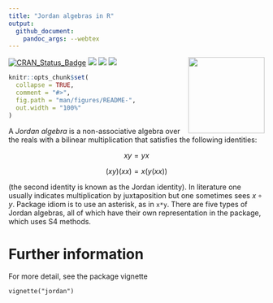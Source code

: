 ```yaml
---
title: "Jordan algebras in R"
output:
  github_document:
    pandoc_args: --webtex
---
```


<!-- README.md is generated from README.Rmd. Please edit that file -->

<img src="man/figures/jordan.png" width = "150" align="right" />


[![CRAN_Status_Badge](https://www.r-pkg.org/badges/version/jordan?color=green)](https://cran.r-project.org/package=jordan)
![](https://cranlogs.r-pkg.org/badges/grand-total/jordan?color=green)
![](https://cranlogs.r-pkg.org/badges/jordan?color=green)
![](https://cranlogs.r-pkg.org/badges/last-week/jordan?color=green)


```r
knitr::opts_chunk$set(
  collapse = TRUE,
  comment = "#>",
  fig.path = "man/figures/README-",
  out.width = "100%"
)
```

A _Jordan algebra_ is a non-associative algebra over the reals with
a bilinear multiplication that satisfies the following identities:

$$xy=yx$$

$$(xy)(xx)=x(y(xx))$$

(the second identity is known as the Jordan identity).  In literature
one usually indicates multiplication by juxtaposition but one
sometimes sees $x\circ y$.  Package idiom is to use an asterisk, as in
`x*y`.  There are five types of Jordan algebras, all of which have
their own representation in the package, which uses S4 methods.

# Further information

For more detail, see the package vignette

`vignette("jordan")`

